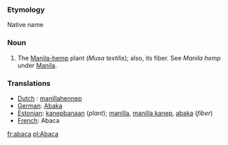 ===Etymology===
Native name
===Noun=== 
#The [[Manila-hemp]] plant (''Musa textilis''); also, its fiber. See ''Manila hemp'' under [[Manila]].

===Translations===
*[[Dutch]] : [[manillahennep]]
*[[German]]: [[Abaka]]
*[[Estonian]]: [[kanepbanaan]] (''plant''); [[manilla]], [[manilla kanep]], [[abaka]] (''fiber'') 
*[[French]]: Abaca

[[fr:abaca]]
[[pl:Abaca]]